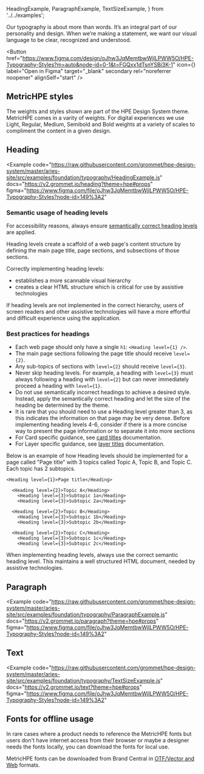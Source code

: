   HeadingExample,
  ParagraphExample,
  TextSizeExample,
} from '../../examples';

Our typography is about more than words. It’s an integral part of our personality and design. When we’re making a statement, we want our visual language to be clear, recognized and understood.

  <Button
    href="https://www.figma.com/design/oJhw3JqMemtbwWjlLPWW5O/HPE-Typography-Styles?m=auto&node-id=0-1&t=FGQxx1dTsnYSBi3K-1"
    icon={<Figma color="plain" />}
    label="Open in Figma"
    target="_blank"
    secondary
    rel="noreferrer noopener"
    alignSelf="start"
  />

## MetricHPE styles

The weights and styles shown are part of the HPE Design System theme. MetricHPE comes in a varity of weights. For digital experiences we use Light, Regular, Medium, Semibold and Bold weights at a variety of scales to compliment the content in a given design.

## Heading

<Example
  code="https://raw.githubusercontent.com/grommet/hpe-design-system/master/aries-site/src/examples/foundation/typography/HeadingExample.js"
  docs="https://v2.grommet.io/heading?theme=hpe#props"
  figma="https://www.figma.com/file/oJhw3JqMemtbwWjlLPWW5O/HPE-Typography-Styles?node-id=149%3A2"
>
  <HeadingExample />
</Example>

### Semantic usage of heading levels

For accessibility reasons, always ensure [semantically correct heading levels](https://developer.mozilla.org/en-US/docs/Web/HTML/Element/Heading_Elements#Usage_notes) are applied.

Heading levels create a scaffold of a web page's content structure by defining the main page title, page sections, and subsections of those sections.

Correctly implementing heading levels:

- establishes a more scannable visual hierarchy
- creates a clear HTML structure which is critical for use by assistive technologies

If heading levels are not implemented in the correct hierarchy, users of screen readers and other assistive technologies will have a more effortful and difficult experience using the application.

### Best practices for headings

- Each web page should only have a single `h1`: `<Heading level={1} />`.
- The main page sections following the page title should receive `level={2}`.
- Any sub-topics of sections with `level={2}` should receive `level={3}`.
- Never skip heading levels. For example, a heading with `level={3}` must always following a heading with `level={2}` but can never immediately proceed a heading with `level={1}`.
- Do not use semantically incorrect headings to achieve a desired style. Instead, apply the semantically correct heading and let the size of the heading be determined by the theme.
- It is rare that you should need to use a Heading level greater than 3, as this indicates the information on that page may be very dense. Before implementing heading levels 4-6, consider if there is a more concise way to present the page information or to separate it into more sections
- For Card specific guidance, see [card titles](/components/card#card-titles) documentation.
- For Layer specific guidance, see [layer titles](/components/layer#layer-titles) documentation.

Below is an example of how Heading levels should be implemented for a page called "Page title" with 3 topics called Topic A, Topic B, and Topic C. Each topic has 2 subtopics.

```
<Heading level={1}>Page title</Heading>

  <Heading level={2}>Topic A</Heading>
    <Heading level={3}>Subtopic 1a</Heading>
    <Heading level={3}>Subtopic 2a</Heading>

  <Heading level={2}>Topic B</Heading>
    <Heading level={3}>Subtopic 1b</Heading>
    <Heading level={3}>Subtopic 2b</Heading>

  <Heading level={2}>Topic C</Heading>
    <Heading level={3}>Subtopic 1c</Heading>
    <Heading level={3}>Subtopic 2c</Heading>

```

When implementing heading levels, always use the correct semantic heading level. This maintains a well structured HTML document, needed by assistive technologies.

## Paragraph

<Example
  code="https://raw.githubusercontent.com/grommet/hpe-design-system/master/aries-site/src/examples/foundation/typography/ParagraphExample.js"
  docs="https://v2.grommet.io/paragraph?theme=hpe#props"
  figma="https://www.figma.com/file/oJhw3JqMemtbwWjlLPWW5O/HPE-Typography-Styles?node-id=149%3A2"
>
  <ParagraphExample />
</Example>

## Text

<Example
  code="https://raw.githubusercontent.com/grommet/hpe-design-system/master/aries-site/src/examples/foundation/typography/TextSizeExample.js"
  docs="https://v2.grommet.io/text?theme=hpe#props"
  figma="https://www.figma.com/file/oJhw3JqMemtbwWjlLPWW5O/HPE-Typography-Styles?node-id=149%3A2"
>
  <TextSizeExample />
</Example>

## Fonts for offline usage

In rare cases where a product needs to reference the MetricHPE fonts but users
don't have internet access from their browser or maybe a designer needs the fonts
locally, you can download the fonts for local use.

MetricHPE fonts can be downloaded from Brand Central in [OTF/Vector and Web](https://brandcentral.hpe.com/brand-central/content/font#primary-external-font-metrichpe) formats.
